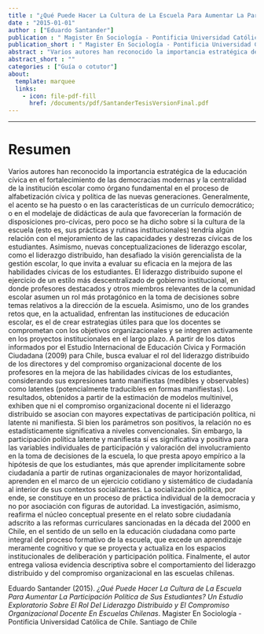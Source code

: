 ```yaml
---
title : "¿Qué Puede Hacer La Cultura de La Escuela Para Aumentar La Participación Política de Sus Estudiantes? Un Estudio Exploratorio Sobre El Rol Del Liderazgo Distribuido y El Compromiso Organizacional Docente En Escuelas Chilenas"
date : "2015-01-01"
author : ["Eduardo Santander"]
publication : " Magister En Sociología - Pontificia Universidad Católica de Chile. Santiago de Chile"
publication_short : " Magister En Sociología - Pontificia Universidad Católica de Chile. Santiago de Chile"
abstract : "Varios autores han reconocido la importancia estratégica de la educación cívica en el fortalecimiento de las democracias modernas y la centralidad de la institución escolar como órgano fundamental en el proceso de alfabetización cívica y política de las nuevas generaciones. Generalmente, el acento se ha puesto o en las características de un currículo democrático; o en el modelaje de didácticas de aula que favorecerían la formación de disposiciones pro-cívicas, pero poco se ha dicho sobre si la cultura de la escuela (esto es, sus prácticas y rutinas institucionales) tendría algún relación con el mejoramiento de las capacidades y destrezas cívicas de los estudiantes. Asimismo, nuevas conceptualizaciones de liderazgo escolar, como el liderazgo distribuido, han desafiado la visión gerencialista de la gestión escolar, lo que invita a evaluar su eficacia en la mejora de las habilidades cívicas de los estudiantes. El liderazgo distribuido supone el ejercicio de un estilo más descentralizado de gobierno institucional, en donde profesores destacados y otros miembros relevantes de la comunidad escolar asumen un rol más protagónico en la toma de decisiones sobre temas relativos a la dirección de la escuela. Asimismo, uno de los grandes retos que, en la actualidad, enfrentan las instituciones de educación escolar, es el de crear estrategias útiles para que los docentes se comprometan con los objetivos organizacionales y se integren activamente en los proyectos institucionales en el largo plazo. A partir de los datos informados por el Estudio Internacional de Educación Cívica y Formación Ciudadana (2009) para Chile, busca evaluar el rol del liderazgo distribuido de los directores y del compromiso organizacional docente de los profesores en la mejora de las habilidades cívicas de los estudiantes, considerando sus expresiones tanto manifiestas (medibles y observables) como latentes (potencialmente traducibles en formas manifiestas). Los resultados, obtenidos a partir de la estimación de modelos multinivel, exhiben que ni el compromiso organizacional docente ni el liderazgo distribuido se asocian con mayores expectativas de participación política, ni latente ni manifiesta. Si bien los parámetros son positivos, la relación no es estadísticamente significativa a niveles convencionales. Sin embargo, la participación política latente y manifiesta sí es significativa y positiva para las variables individuales de participación y valoración del involucramiento en la toma de decisiones de la escuela, lo que presta apoyo empírico a la hipótesis de que los estudiantes, más que aprender implícitamente sobre ciudadanía a partir de rutinas organizacionales de mayor horizontalidad, aprenden en el marco de un ejercicio cotidiano y sistemático de ciudadanía al interior de sus contextos socializantes. La socialización política, por ende, se constituye en un proceso de práctica individual de la democracia y no por asociación con figuras de autoridad. La investigación, asimismo, reafirma el núcleo conceptual presente en el relato sobre ciudadanía adscrito a las reformas curriculares sancionadas en la década del 2000 en Chile, en el sentido de un sello en la educación ciudadana como parte integral del proceso formativo de la escuela, que excede un aprendizaje meramente cognitivo y que se proyecta y actualiza en los espacios institucionales de deliberación y participación política. Finalmente, el autor entrega valiosa evidencia descriptiva sobre el comportamiento del liderazgo distribuido y del compromiso organizacional en las escuelas chilenas."
abstract_short : ""
categories : ["Guía o cotutor"]
about:
  template: marquee
  links:
    - icon: file-pdf-fill
      href: /documents/pdf/SantanderTesisVersionFinal.pdf
---
```

---

# Resumen
Varios autores han reconocido la importancia estratégica de la educación cívica en el
fortalecimiento de las democracias modernas y la centralidad de la institución escolar
como órgano fundamental en el proceso de alfabetización cívica y política de las nuevas
generaciones. Generalmente, el acento se ha puesto o en las características de un
currículo democrático; o en el modelaje de didácticas de aula que favorecerían la
formación de disposiciones pro-cívicas, pero poco se ha dicho sobre si la cultura de la
escuela (esto es, sus prácticas y rutinas institucionales) tendría algún relación con el
mejoramiento de las capacidades y destrezas cívicas de los estudiantes. Asimismo,
nuevas conceptualizaciones de liderazgo escolar, como el liderazgo distribuido, han
desafiado la visión gerencialista de la gestión escolar, lo que invita a evaluar su eficacia
en la mejora de las habilidades cívicas de los estudiantes. El liderazgo distribuido
supone el ejercicio de un estilo más descentralizado de gobierno institucional, en donde
profesores destacados y otros miembros relevantes de la comunidad escolar asumen un
rol más protagónico en la toma de decisiones sobre temas relativos a la dirección de la
escuela. Asimismo, uno de los grandes retos que, en la actualidad, enfrentan las
instituciones de educación escolar, es el de crear estrategias útiles para que los docentes
se comprometan con los objetivos organizacionales y se integren activamente en los
proyectos institucionales en el largo plazo. A partir de los datos informados por el
Estudio Internacional de Educación Cívica y Formación Ciudadana (2009) para Chile,
busca evaluar el rol del liderazgo distribuido de los directores y del compromiso
organizacional docente de los profesores en la mejora de las habilidades cívicas de los
estudiantes, considerando sus expresiones tanto manifiestas (medibles y observables)
como latentes (potencialmente traducibles en formas manifiestas).
Los resultados, obtenidos a partir de la estimación de modelos multinivel, exhiben que
ni el compromiso organizacional docente ni el liderazgo distribuido se asocian con
mayores expectativas de participación política, ni latente ni manifiesta. Si bien los
parámetros son positivos, la relación no es estadísticamente significativa a niveles
convencionales. Sin embargo, la participación política latente y manifiesta sí es
significativa y positiva para las variables individuales de participación y valoración del
involucramiento en la toma de decisiones de la escuela, lo que presta apoyo empírico a
la hipótesis de que los estudiantes, más que aprender implícitamente sobre ciudadanía
a partir de rutinas organizacionales de mayor horizontalidad, aprenden en el marco de
un ejercicio cotidiano y sistemático de ciudadanía al interior de sus contextos
socializantes. La socialización política, por ende, se constituye en un proceso de práctica
individual de la democracia y no por asociación con figuras de autoridad. La
investigación, asimismo, reafirma el núcleo conceptual presente en el relato sobre
ciudadanía adscrito a las reformas curriculares sancionadas en la década del 2000 en
Chile, en el sentido de un sello en la educación ciudadana como parte integral del proceso
formativo de la escuela, que excede un aprendizaje meramente cognitivo y que se
proyecta y actualiza en los espacios institucionales de deliberación y participación
política. Finalmente, el autor entrega valiosa evidencia descriptiva sobre el
comportamiento del liderazgo distribuido y del compromiso organizacional en las
escuelas chilenas.


::: {.callout-note title="How to cite this work"}

Eduardo Santander (2015). *¿Qué Puede Hacer La Cultura de La Escuela Para Aumentar La Participación Política de Sus Estudiantes? Un Estudio Exploratorio Sobre El Rol Del Liderazgo Distribuido y El Compromiso Organizacional Docente En Escuelas Chilenas*.  Magister En Sociología - Pontificia Universidad Católica de Chile. Santiago de Chile

:::

